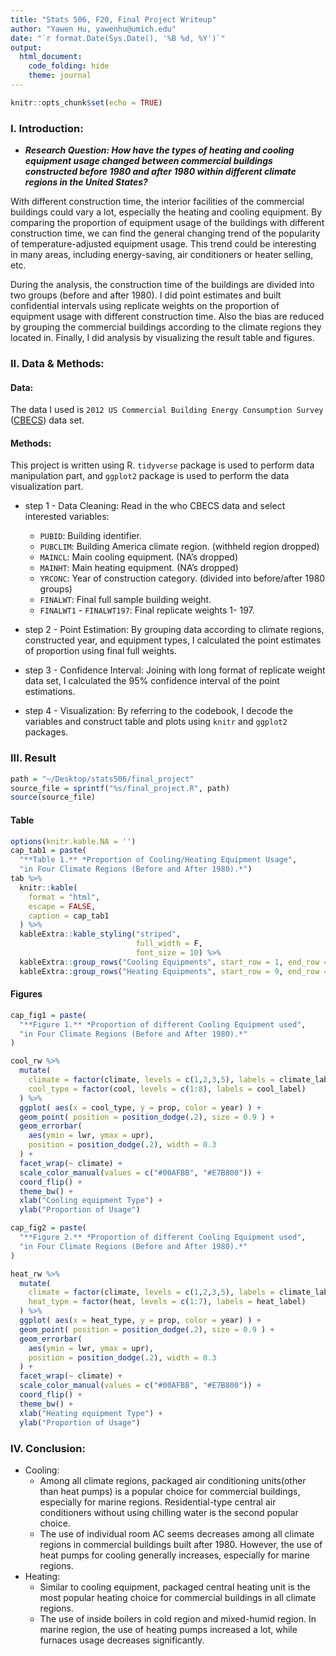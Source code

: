 ```yaml
---
title: "Stats 506, F20, Final Project Writeup"
author: "Yawen Hu, yawenhu@umich.edu"
date: "`r format.Date(Sys.Date(), '%B %d, %Y')`"
output: 
  html_document:
    code_folding: hide
    theme: journal
---
```


```r
knitr::opts_chunk$set(echo = TRUE)
```

### I. Introduction:    
* ***Research Question: How have the types of heating and cooling equipment usage changed between commercial buildings constructed before 1980 and after 1980 within different climate regions in the United States?***
   
With different construction time, the interior facilities of the commercial buildings could vary a lot, especially the heating and cooling equipment. By comparing the proportion of equipment usage of the buildings with different construction time, we can find the general changing trend of the popularity of temperature-adjusted equipment usage. This trend could be interesting in many areas, including energy-saving, air conditioners or heater selling, etc.   
   
During the analysis, the construction time of the buildings are divided into two groups (before and after 1980). I did point estimates and built confidential intervals using replicate weights on the proportion of equipment usage with different construction time. Also the bias are reduced by grouping the commercial buildings according to the climate regions they located in. Finally, I did analysis by visualizing the result table and figures.
   
### II. Data & Methods:   
#### Data:  
The data I used is `2012 US Commercial Building Energy Consumption Survey` ([CBECS](https://www.eia.gov/consumption/commercial/data/2012/index.php?view=microdata)) data set.   
    
#### Methods:   
This project is written using R. `tidyverse` package is used to perform data 
manipulation part, and `ggplot2` package is used to perform the data visualization 
part.    

- step 1 - Data Cleaning: Read in the who CBECS data and select interested variables:    

  * `PUBID`: Building identifier.  
  * `PUBCLIM`: Building America climate region. (withheld region dropped) 
  * `MAINCL`: Main cooling equipment. (NA's dropped)   
  * `MAINHT`: Main heating equipment. (NA's dropped)   
  * `YRCONC`: Year of construction category. (divided into before/after 1980 groups)
  * `FINALWT`: Final full sample building weight.  
  * `FINALWT1` - `FINALWT197`: Final replicate weights 1- 197.   

- step 2 - Point Estimation: By grouping data according to climate regions, constructed year, and equipment types, I calculated the point estimates of proportion using final full weights.  

- step 3 - Confidence Interval: Joining with long format of replicate weight data set, I calculated the 95% confidence interval of the point estimations.   

- step 4 - Visualization: By referring to the codebook, I decode the variables and construct table and plots using `knitr` and `ggplot2` packages.  
   
### III. Result {.tabset .tabset-fade .tabset-pills}   

```r
path = "~/Desktop/stats506/final_project"
source_file = sprintf("%s/final_project.R", path)
source(source_file)
```
  
#### Table    
```r
options(knitr.kable.NA = '')
cap_tab1 = paste(
  "**Table 1.** *Proportion of Cooling/Heating Equipment Usage",
  "in Four Climate Regions (Before and After 1980).*")
tab %>%
  knitr::kable(
    format = "html",
    escape = FALSE,
    caption = cap_tab1
  ) %>%
  kableExtra::kable_styling("striped", 
                            full_width = F,
                            font_size = 10) %>%
  kableExtra::group_rows("Cooling Equipments", start_row = 1, end_row = 8) %>%
  kableExtra::group_rows("Heating Equipments", start_row = 9, end_row = 15)
```
  
#### Figures 
```r
cap_fig1 = paste(
  "**Figure 1.** *Proportion of different Cooling Equipment used",
  "in Four Climate Regions (Before and After 1980).*"
)

cool_rw %>%
  mutate(
    climate = factor(climate, levels = c(1,2,3,5), labels = climate_label),
    cool_type = factor(cool, levels = c(1:8), labels = cool_label)
  ) %>%
  ggplot( aes(x = cool_type, y = prop, color = year) ) +
  geom_point( position = position_dodge(.2), size = 0.9 ) +
  geom_errorbar(
    aes(ymin = lwr, ymax = upr),
    position = position_dodge(.2), width = 0.3
  ) + 
  facet_wrap(~ climate) + 
  scale_color_manual(values = c("#00AFBB", "#E7B800")) + 
  coord_flip() + 
  theme_bw() + 
  xlab("Cooling equipment Type") + 
  ylab("Proportion of Usage")

```

```r
cap_fig2 = paste(
  "**Figure 2.** *Proportion of different Cooling Equipment used",
  "in Four Climate Regions (Before and After 1980).*"
)

heat_rw %>%
  mutate(
    climate = factor(climate, levels = c(1,2,3,5), labels = climate_label),
    heat_type = factor(heat, levels = c(1:7), labels = heat_label)
  ) %>%
  ggplot( aes(x = heat_type, y = prop, color = year) ) +
  geom_point( position = position_dodge(.2), size = 0.9 ) +
  geom_errorbar(
    aes(ymin = lwr, ymax = upr),
    position = position_dodge(.2), width = 0.3
  ) + 
  facet_wrap(~ climate) + 
  scale_color_manual(values = c("#00AFBB", "#E7B800")) + 
  coord_flip() + 
  theme_bw() + 
  xlab("Heating equipment Type") + 
  ylab("Proportion of Usage")
```

### IV. Conclusion:   
* Cooling:   
  - Among all climate regions, packaged air conditioning units(other than heat pumps) is a popular choice for commercial buildings, especially for marine regions. 
Residential-type central air conditioners without using chilling water is the second popular choice.   
  - The use of individual room AC seems decreases among all climate regions in commercial buildings built after 1980. However, the use of heat pumps for cooling generally increases, especially for marine regions.  
    
* Heating:  
  - Similar to cooling equipment, packaged central heating unit is the most popular heating choice for commercial buildings in all climate regions.   
  - The use of inside boilers in cold region and mixed-humid region. In marine region, the use of heating pumps increased a lot, while furnaces usage decreases significantly.  
  
